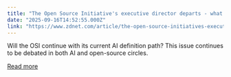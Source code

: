 ```yaml
---
title: "The Open Source Initiative's executive director departs - what it means for the OSAID debate"
date: "2025-09-16T14:52:55.000Z"
link: "https://www.zdnet.com/article/the-open-source-initiatives-executive-director-departs-what-it-means-for-the-osaid-debate/"
---
```


Will the OSI continue with its current AI definition path? This issue continues to be debated in both AI and open-source circles.

[Read more](https://www.zdnet.com/article/the-open-source-initiatives-executive-director-departs-what-it-means-for-the-osaid-debate/)
